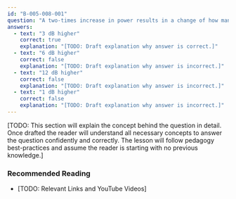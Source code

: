 ```yaml
---
id: "B-005-008-001"
question: "A two-times increase in power results in a change of how many dB?"
answers:
  - text: "3 dB higher"
    correct: true
    explanation: "[TODO: Draft explanation why answer is correct.]"
  - text: "6 dB higher"
    correct: false
    explanation: "[TODO: Draft explanation why answer is incorrect.]"
  - text: "12 dB higher"
    correct: false
    explanation: "[TODO: Draft explanation why answer is incorrect.]"
  - text: "1 dB higher"
    correct: false
    explanation: "[TODO: Draft explanation why answer is incorrect.]"
---
```


[TODO: This section will explain the concept behind the question in detail. Once drafted the reader will understand all necessary concepts to answer the question confidently and correctly. The lesson will follow pedagogy best-practices and assume the reader is starting with no previous knowledge.]

### Recommended Reading

- [TODO: Relevant Links and YouTube Videos]
